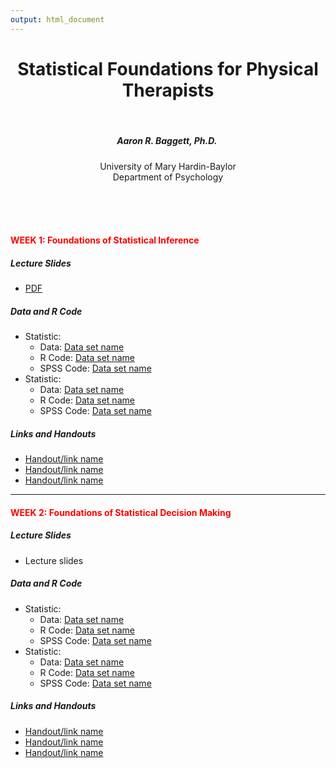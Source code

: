 ```yaml
---
output: html_document
---
```


<center> <h1> Statistical Foundations for Physical Therapists </h1> </center>
<br>
<center> <h5> Aaron R. Baggett, Ph.D. </h5> </center>
<center> <h7> University of Mary Hardin-Baylor </h7> </center>
<center> <h7> Department of Psychology </h7> </center>
<br>
<br>
<br>

<h4 style="color:red">
WEEK 1: Foundations of Statistical Inference
</h4>

##### Lecture Slides
- [PDF](http://aaronbaggett.com/files//Foundations_of_Inference.pdf)

##### Data and R Code
- Statistic: 
    - Data: [Data set name](http://google.com)
    - R Code: [Data set name](http://aaronbaggett.com/r_code/r_tsla.R)
    - SPSS Code: [Data set name](http://aaronbaggett.com/r_code/r_tsla.R)
- Statistic: 
    - Data: [Data set name](http://google.com)
    - R Code: [Data set name](http://aaronbaggett.com/r_code/r_tsla.R)
    - SPSS Code: [Data set name](http://aaronbaggett.com/r_code/r_tsla.R)

##### Links and Handouts
- [Handout/link name](http://google.com)
- [Handout/link name](http://google.com)
- [Handout/link name](http://google.com)

***

<h4 style="color:red">
WEEK 2: Foundations of Statistical Decision Making
</h4>

##### Lecture Slides
- Lecture slides

##### Data and R Code
- Statistic: 
    - Data: [Data set name](http://google.com)
    - R Code: [Data set name](http://aaronbaggett.com/r_code/r_tsla.R)
    - SPSS Code: [Data set name](http://aaronbaggett.com/r_code/r_tsla.R)
- Statistic: 
    - Data: [Data set name](http://google.com)
    - R Code: [Data set name](http://aaronbaggett.com/r_code/r_tsla.R)
    - SPSS Code: [Data set name](http://aaronbaggett.com/r_code/r_tsla.R)

##### Links and Handouts
- [Handout/link name](http://google.com)
- [Handout/link name](http://google.com)
- [Handout/link name](http://google.com)
